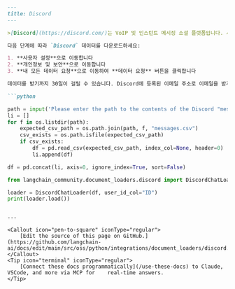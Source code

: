 ```markdown
---
title: Discord
---

>[Discord](https://discord.com/)는 VoIP 및 인스턴트 메시징 소셜 플랫폼입니다. 사용자는 음성 통화, 영상 통화, 텍스트 메시징, 미디어 및 파일을 개인 채팅이나 "서버"라고 불리는 커뮤니티의 일부로 공유할 수 있습니다. 서버는 초대 링크를 통해 접근할 수 있는 영구적인 채팅방과 음성 채널의 모음입니다.

다음 단계에 따라 `Discord` 데이터를 다운로드하세요:

1. **사용자 설정**으로 이동합니다
2. **개인정보 및 보안**으로 이동합니다
3. **내 모든 데이터 요청**으로 이동하여 **데이터 요청** 버튼을 클릭합니다

데이터를 받기까지 30일이 걸릴 수 있습니다. Discord에 등록된 이메일 주소로 이메일을 받게 됩니다. 해당 이메일에는 개인 Discord 데이터를 다운로드할 수 있는 다운로드 버튼이 있습니다.

```python

```

```python
path = input('Please enter the path to the contents of the Discord "messages" folder: ')
li = []
for f in os.listdir(path):
    expected_csv_path = os.path.join(path, f, "messages.csv")
    csv_exists = os.path.isfile(expected_csv_path)
    if csv_exists:
        df = pd.read_csv(expected_csv_path, index_col=None, header=0)
        li.append(df)

df = pd.concat(li, axis=0, ignore_index=True, sort=False)
```

```python
from langchain_community.document_loaders.discord import DiscordChatLoader
```

```python
loader = DiscordChatLoader(df, user_id_col="ID")
print(loader.load())
```
```

---

<Callout icon="pen-to-square" iconType="regular">
    [Edit the source of this page on GitHub.](https://github.com/langchain-ai/docs/edit/main/src/oss/python/integrations/document_loaders/discord.mdx)
</Callout>
<Tip icon="terminal" iconType="regular">
    [Connect these docs programmatically](/use-these-docs) to Claude, VSCode, and more via MCP for    real-time answers.
</Tip>
